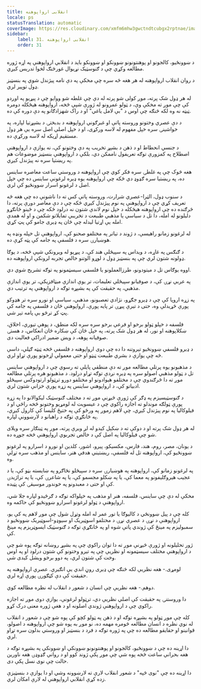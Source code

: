 ```yaml
---
title: انقلابی ارواپوهنه
locale: ps
statusTranslation: automatic
coverImage: https://res.cloudinary.com/xmfm6mhw3gwctndtcubgx2rptnae/image/upload/v1740337243/small_cover_educacion_fundamental_a051170f1c.webp
sidebar:
    label: 31. انقلابی ارواپوهنه
    order: 31
---
```

د ښوونځیو، کالجونو او پوهنتونونو ښوونکو او ښوونکو باید د انقلابي ارواپوهنې په اړه ژوره مطالعه وکړي چې د ګنوسټیک نړیوال غورځنګ لخوا تدریس کیږي.

د روان انقلاب ارواپوهنه له هر هغه څه سره چې مخکې په دې نامه پیژندل شوي په بنسټیز ډول توپیر لري.

له هر ډول شک پرته، موږ کولی شو پرته له دې چې غلطه شو ووایو چې د پیړیو په اوږدو کې چې موږ ته مخکې وې، د ټولو عمرونو له ژورې شپې څخه، ارواپوهنه هیڅکله دومره ټیټه نه وه لکه څنګه چې اوس د "بې لامل یاغي" او د راک شهزادګانو په دې دوره کې ده.

د دې عصري وختونو وروسته پاتې او غبرګوني ارواپوهنه د بدبختۍ د بشپړتیا لپاره، په خواشینۍ سره خپل مفهوم له لاسه ورکړی، او د خپل اصلي اصل سره یې هر ډول مستقیم اړیکه له لاسه ورکړې ده.

د جنسي انحطاط او د ذهن د بشپړ تخریب په دې وختونو کې، نه یوازې د ارواپوهنې اصطلاح په کمزورې توګه تعریفول ناممکن دي، بلکې د ارواپوهنې بنسټیز موضوعات هم په ریښتیا سره نه پیژندل کیږي.

هغه څوک چې په غلطۍ سره فکر کوي چې ارواپوهنه د وروستي ساعت معاصره ساینس ده، په ریښتیا سره ګډوډ دي ځکه چې ارواپوهنه یوه ډیره لرغونې ساینس ده چې خپل اصل د لرغونو اسرار ښوونځیو کې لري.

د سنوب ډول، الټرا-عصري شرارت، وروسته پاتې کس ته دا ناشونې ده چې هغه څه تعریف کړي چې د ارواپوهنې په نوم پیژندل کیږي ځکه چې د دې معاصر دورې پرته، دا څرګنده ده چې ارواپوهنه هیڅکله د خپل نوم لاندې شتون نه درلود ځکه چې د ځینو ځانګړو دلیلونو له امله، دا تل د سیاسي یا مذهبي طبیعت د تخریبي تمایلاتو شکمن و او له همدې امله یې اړتیا لیدله چې ځان په ډیری جامو کې پټ کړي.

له لرغونو زمانو راهیسې، د ژوند د تیاتر په مختلفو صحنو کې، ارواپوهنې تل خپله ونډه په هوښیارۍ سره د فلسفې په جامه کې پټه کړې ده.

د ګنګس په غاړه، د ویداس په سپیڅلې هند کې، د پیړیو له ویرونکي شپې څخه، د یوګا ډولونه شتون لري چې په بنسټیز ډول د لوړو الوتنو خالص تجربه لرونکې ارواپوهنه ده.

اووه یوګاس تل د میتودونو، طرزالعملونو یا فلسفي سیسټمونو په توګه تشریح شوي دي.

په عربي نړۍ کې، د صوفیانو سپیڅلي تعلیمات، تر یوې اندازې میټافزیکي، تر یوې اندازې مذهبي، په حقیقت کې په بشپړه توګه د ارواپوهنې په ترتیب دي.

په زړه اروپا کې چې د ډیرو جګړو، نژادي تعصبونو، مذهبي، سیاسي او نورو سره تر هډوکو پورې ځړیدلې وه، حتی د تیرې پیړۍ تر پایه پورې، ارواپوهنې ځان د فلسفې په جامه کې پټ کړ ترڅو بې پامه تېر شي.

فلسفه د خپلو ټولو برخو او فرعي برخو سره سره لکه منطق، د پوهې تیوري، اخلاق، ښکلاپوهنه او نور، له هر ډول شک پرته، په خپل ځان کې ښکاره ځان انعکاس، د هستۍ صوفیانه پوهه، د ویښ ضمیر ادراکي فعالیت دی.

د ډیرو فلسفي ښوونځیو تېروتنه دا ده چې دوی ارواپوهنه د فلسفې څخه ټیټه ګڼلې، داسې څه چې یوازې د بشري طبیعت ټیټو او حتی معمولي اړخونو پورې تړاو لري.

د مذهبونو یوه پرتلې مطالعه موږ ته دې منطقي پایلې ته رسوي چې د ارواپوهنې ساینس تل د ټولو مذهبي اصولو سره په ډیره نږدې توګه تړاو درلود. د مذهبونو هره پرتلې مطالعه موږ ته دا څرګندوي چې د مختلفو هیوادونو او مختلفو دورو ترټولو ارتودوکس سپیڅلو ادبياتو کې، د ارواپوهنې ساینس په زړه پورې خزانې شتون لري.

د ګنوسټیسیزم په ډګر کې ژورې څیړنې موږ ته د مختلف ګنوسټیک لیکوالانو دا په زړه پورې ټولګه موندلو ته اجازه راکوي چې د عیسویت له لومړیو وختونو څخه راځي او د فیلوکالیا په نوم پیژندل کیږي، چې لاهم زموږ په ورځو کې په ختیځ کلیسا کې کارول کیږي، په ځانګړې توګه د راهبانو د لارښوونې لپاره.

له هر ډول شک پرته او د دوکې ته د ښکېل کیدو له لږ ویرې پرته، موږ په ټینګار سره ویلای شو چې فیلوکالیا په اصل کې د خالص تجربوي ارواپوهنې څخه جوړه ده.

د یونان، مصر، روم، هند، فارس، مکسیکو، پیرو، اشور، کلدین او نورو د اسرارو په لرغونو ښوونځیو کې، ارواپوهنه تل له فلسفې، ریښتیني هدفي هنر، ساینس او مذهب سره تړلې وه.

په لرغونو زمانو کې، ارواپوهنه په هوښیارۍ سره د سپیڅلو نڅاګرو په ښایسته بڼو کې، یا د عجیب هیروګلیفونو په معما کې، یا په ښکلو مجسمو کې، یا په شاعرۍ کې، یا په تراژیدۍ کې او حتی د معبدونو په خوندور موسیقۍ کې پټیده.

مخکې له دې چې ساینس، فلسفه، هنر او مذهب په خپلواکه توګه د ګرځیدو لپاره جلا شي، ارواپوهنې د ټولو لرغونو اسرارو ښوونځیو کې حاکمه وه.

کله چې د پیل ښوونځي د کالیوګا یا تور عمر له امله وتړل شول چې موږ لاهم په کې یو، ارواپوهنې د نړۍ د عصري نړۍ د مختلفو اسوټیریک او سیوډو-اسوټیریک ښوونځیو د سمبولیزم په مینځ کې ژوندي پاتې شوه او په ځانګړې توګه د ګنوسټیک ایسوټریزم په مینځ کې.

ژور تحلیلونه او ژورې څیړنې موږ ته دا توان راکوي چې په بشپړ روښانه توګه پوه شو چې د ارواپوهنې مختلف سیسټمونه او نظریې چې په تیرو وختونو کې شتون درلود او په اوس وخت کې شتون لري، په دوو برخو ویشل کیدی شي.

لومړی.- هغه نظریې لکه څنګه چې ډیری روڼ اندي یې انګیري. عصري ارواپوهنه په حقیقت کې دې کټګورۍ پورې اړه لري.

دوهم.- هغه نظریې چې انسان د شعور د انقلاب له نظره مطالعه کوي.

دا وروستنۍ په حقیقت کې اصلي نظریې دي، ترټولو لرغونې، یوازې دوی موږ ته اجازه راکوي چې د ارواپوهنې ژوندي اصلونه او د هغې ژوره معنی درک کړو.

کله چې موږ ټولو په بشپړه توګه او د ذهن په ټولو کچو کې پوه شو چې د شعور د انقلاب له نوي نظره د انسان مطالعه څومره مهمه ده، نو موږ به پوه شو چې ارواپوهنه د اصولو، قوانینو او حقایقو مطالعه ده چې په ژوره توګه د فرد د بنسټیز او وروستي بدلون سره تړاو لري.

دا اړینه ده چې د ښوونځیو، کالجونو او پوهنتونونو ښوونکي او ښوونکې په بشپړه توګه د هغه بحراني ساعت څخه پوه شي چې موږ پکې ژوند کوو او د رواني ګډوډۍ هغه ناورین حالت چې نوی نسل پکې دی.

دا اړینه ده چې "نوی څپه" د شعور انقلاب لارې ته لارښوونه وشي او دا یوازې د بنسټیزې زده کړې انقلابي ارواپوهنې له لارې امکان لري.

